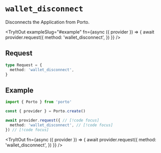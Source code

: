 
# `wallet_disconnect`

Disconnects the Application from Porto.

<TryItOut
  exampleSlug="#example"
  fn={async ({ provider }) => {
    await provider.request({
      method: 'wallet_disconnect',
    })
  }}
/>

## Request

```ts
type Request = {
  method: 'wallet_disconnect',
}
```

## Example

```ts twoslash
import { Porto } from 'porto'

const { provider } = Porto.create()

await provider.request({ // [!code focus]
  method: 'wallet_disconnect', // [!code focus]
}) // [!code focus]
```

<TryItOut
  fn={async ({ provider }) => {
    await provider.request({
      method: 'wallet_disconnect',
    })
  }}
/>
